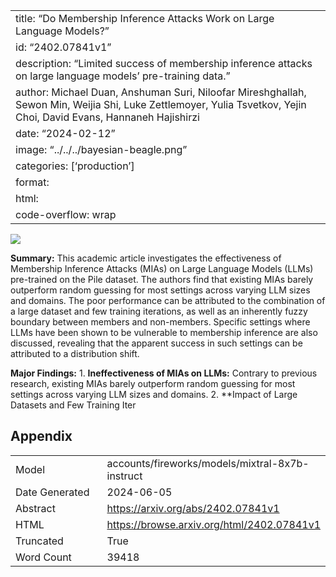 
---
title: "Do Membership Inference Attacks Work on Large Language Models?"
id: "2402.07841v1"
description: "Limited success of membership inference attacks on large language models' pre-training data."
author: Michael Duan, Anshuman Suri, Niloofar Mireshghallah, Sewon Min, Weijia Shi, Luke Zettlemoyer, Yulia Tsvetkov, Yejin Choi, David Evans, Hannaneh Hajishirzi
date: "2024-02-12"
image: "../../../bayesian-beagle.png"
categories: ['production']
format:
  html:
    code-overflow: wrap
---

![](../../../bayesian-beagle.png)

**Summary:**
This academic article investigates the effectiveness of Membership Inference Attacks (MIAs) on Large Language Models (LLMs) pre-trained on the Pile dataset. The authors find that existing MIAs barely outperform random guessing for most settings across varying LLM sizes and domains. The poor performance can be attributed to the combination of a large dataset and few training iterations, as well as an inherently fuzzy boundary between members and non-members. Specific settings where LLMs have been shown to be vulnerable to membership inference are also discussed, revealing that the apparent success in such settings can be attributed to a distribution shift.

**Major Findings:**
1. **Ineffectiveness of MIAs on LLMs:** Contrary to previous research, existing MIAs barely outperform random guessing for most settings across varying LLM sizes and domains.
2. **Impact of Large Datasets and Few Training Iter

## Appendix

|          |          |
|----------|----------|
| Model     | accounts/fireworks/models/mixtral-8x7b-instruct       |
| Date Generated     | 2024-06-05       |
| Abstract | [https://arxiv.org/abs/2402.07841v1](https://arxiv.org/abs/2402.07841v1)        |
| HTML     | [https://browse.arxiv.org/html/2402.07841v1](https://browse.arxiv.org/html/2402.07841v1)       |
| Truncated       | True       |
| Word Count       | 39418       |